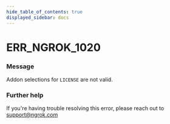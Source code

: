 ```yaml
---
hide_table_of_contents: true
displayed_sidebar: docs
---
```



# ERR_NGROK_1020

### Message
Addon selections for `LICENSE` are not valid.

<ErrorDetails error='err_ngrok_1020' />


### Further help
If you're having trouble resolving this error, please reach out to [support@ngrok.com](mailto:support@ngrok.com?subject=Help%20with%20ERR_NGROK_1020)

